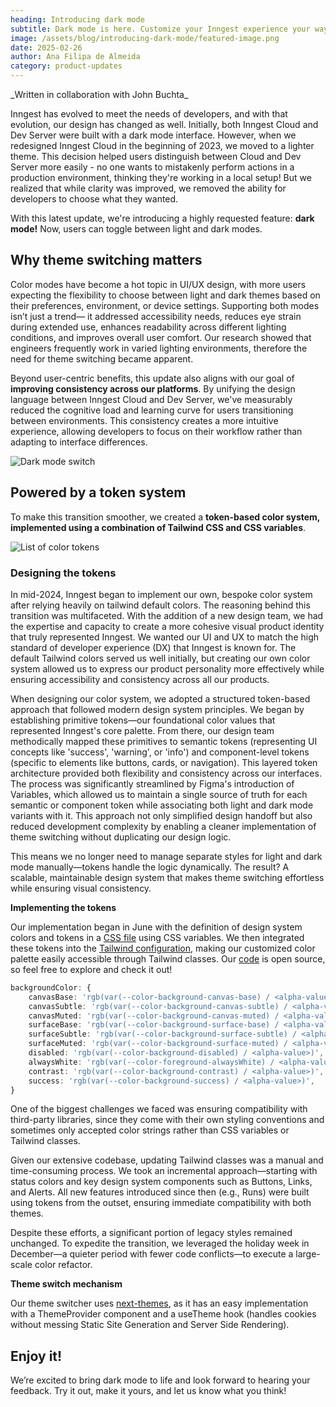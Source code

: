 ```yaml
---
heading: Introducing dark mode
subtitle: Dark mode is here. Customize your Inngest experience your way.
image: /assets/blog/introducing-dark-mode/featured-image.png
date: 2025-02-26
author: Ana Filipa de Almeida
category: product-updates
---
```


<p class="text-sm">_Written in collaboration with John Buchta_</p>

Inngest has evolved to meet the needs of developers, and with that evolution, our design has changed as well. Initially, both Inngest Cloud and Dev Server were built with a dark mode interface. However, when we redesigned Inngest Cloud in the beginning of 2023, we moved to a lighter theme. This decision helped users distinguish between Cloud and Dev Server more easily  - no one wants to mistakenly perform actions in a production environment, thinking they're working in a local setup! But we realized that while clarity was improved, we removed the ability for developers to choose what they wanted.

With this latest update, we're introducing a highly requested feature: **dark mode!** Now, users can toggle between light and dark modes.

## Why theme switching matters

Color modes have become a hot topic in UI/UX design, with more users expecting the flexibility to choose between light and dark themes based on their preferences, environment, or device settings. Supporting both modes isn’t just a trend— it addressed accessibility needs, reduces eye strain during extended use, enhances readability across different lighting conditions, and improves overall user comfort. Our research showed that engineers frequently work in varied lighting environments, therefore the need for theme switching became apparent. 

Beyond user-centric benefits, this update also aligns with our goal of **improving consistency across our platforms**. By unifying the design language between Inngest Cloud and Dev Server, we've measurably reduced the cognitive load and learning curve for users transitioning between environments. This consistency creates a more intuitive experience, allowing developers to focus on their workflow rather than adapting to interface differences.

  <img
    src="/assets/blog/introducing-dark-mode/dark-mode-switch.png"
    alt="Dark mode switch"
    className="w-1/2"
  />

## Powered by a token system

To make this transition smoother, we created a **token-based color system, implemented using a combination of Tailwind CSS and CSS variables**.

![List of color tokens](/assets/blog/introducing-dark-mode/tokens.png)

### Designing the tokens

In mid-2024, Inngest began to implement our own, bespoke color system after relying heavily on tailwind default colors. The reasoning behind this transition was multifaceted. With the addition of a new design team, we had the expertise and capacity to create a more cohesive visual product identity that truly represented Inngest. We wanted our UI and UX to match the high standard of developer experience (DX) that Inngest is known for. The default Tailwind colors served us well initially, but creating our own color system allowed us to express our product personality more effectively while ensuring accessibility and consistency across all our products.

When designing our color system, we adopted a structured token-based approach that followed modern design system principles. We began by establishing primitive tokens—our foundational color values that represented Inngest's core palette. From there, our design team methodically mapped these primitives to semantic tokens (representing UI concepts like 'success', 'warning', or 'info') and component-level tokens (specific to elements like buttons, cards, or navigation). This layered token architecture provided both flexibility and consistency across our interfaces. The process was significantly streamlined by Figma's introduction of Variables, which allowed us to maintain a single source of truth for each semantic or component token while associating both light and dark mode variants with it. This approach not only simplified design handoff but also reduced development complexity by enabling a cleaner implementation of theme switching without duplicating our design logic.

This means we no longer need to manage separate styles for light and dark mode manually—tokens handle the logic dynamically. The result? A scalable, maintainable design system that makes theme switching effortless while ensuring visual consistency.

**Implementing the tokens**

Our implementation began in June with the definition of design system colors and tokens in a [CSS file](https://github.com/inngest/inngest/blob/main/ui/packages/components/src/AppRoot/globals.css#L72-L371) using CSS variables. We then integrated these tokens into the [Tailwind configuration](https://github.com/inngest/inngest/blob/main/ui/packages/components/tailwind.config.ts), making our customized color palette easily accessible through Tailwind classes. Our [code](https://github.com/inngest/inngest/tree/main/ui/packages) is open source, so feel free to explore and check it out!

```typescript
backgroundColor: {
    canvasBase: 'rgb(var(--color-background-canvas-base) / <alpha-value>)',
    canvasSubtle: 'rgb(var(--color-background-canvas-subtle) / <alpha-value>)',
    canvasMuted: 'rgb(var(--color-background-canvas-muted) / <alpha-value>)',
    surfaceBase: 'rgb(var(--color-background-surface-base) / <alpha-value>)',
    surfaceSubtle: 'rgb(var(--color-background-surface-subtle) / <alpha-value>)',
    surfaceMuted: 'rgb(var(--color-background-surface-muted) / <alpha-value>)',
    disabled: 'rgb(var(--color-background-disabled) / <alpha-value>)',
    alwaysWhite: 'rgb(var(--color-foreground-alwaysWhite) / <alpha-value>)',
    contrast: 'rgb(var(--color-background-contrast) / <alpha-value>)',
    success: 'rgb(var(--color-background-success) / <alpha-value>)',
}
```

One of the biggest challenges we faced was ensuring compatibility with third-party libraries, since they come with their own styling conventions and sometimes only accepted color strings rather than CSS variables or Tailwind classes.

Given our extensive codebase, updating Tailwind classes was a manual and time-consuming process. We took an incremental approach—starting with status colors and key design system components such as Buttons, Links, and Alerts. All new features introduced since then (e.g., Runs) were built using tokens from the outset, ensuring immediate compatibility with both themes.

Despite these efforts, a significant portion of legacy styles remained unchanged. To expedite the transition, we leveraged the holiday week in December—a quieter period with fewer code conflicts—to execute a large-scale color refactor.

**Theme switch mechanism**

Our theme switcher uses [next-themes](https://github.com/pacocoursey/next-themes), as it has an easy implementation with a ThemeProvider component and a useTheme hook (handles cookies without messing Static Site Generation and Server Side Rendering).

## Enjoy it!

We’re excited to bring dark mode to life and look forward to hearing your feedback. Try it out, make it yours, and let us know what you think!